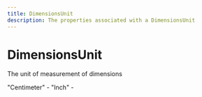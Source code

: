 ```yaml
---
title: DimensionsUnit
description: The properties associated with a DimensionsUnit
---
```


DimensionsUnit
===============================================
The unit of measurement of dimensions


<Reference>  <Field name="Centimeter">
    <Description>
      "Centimeter" - 
    </Description>
  </Field>
  <Field name="Inch">
    <Description>
      "Inch" - 
    </Description>
  </Field>
</Reference>